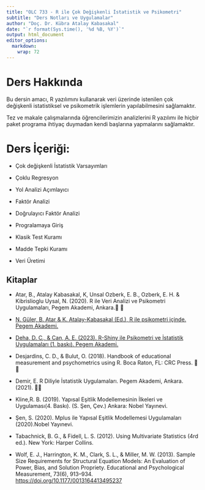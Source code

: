 ```yaml
---
title: "OLC 733 - R ile Çok Değişkenli İstatistik ve Psikometri"
subtitle: "Ders Notları ve Uygulamalar"
author: "Doç. Dr. Kübra Atalay Kabasakal"
date: "`r format(Sys.time(), '%d %B, %Y')`"
output: html_document
editor_options: 
  markdown: 
    wrap: 72
---
```


# Ders Hakkında

Bu dersin amacı, R yazılımını kullanarak veri üzerinde istenilen çok
değişkenli istatistiksel ve psikometrik işlemlerin yapılabilmesini
sağlamaktır.

Tez ve makale çalışmalarında öğrencilerimizin analizlerini R yazılımı
ile hiçbir paket programa ihtiyaç duymadan kendi başlarına yapmalarını
sağlamaktır.

# Ders İçeriği:

-   Çok değişkenli İstatistik Varsayımları

-   Çoklu Regresyon

-   Yol Analizi Açımlayıcı

-   Faktör Analizi

-   Doğrulayıcı Faktör Analizi

-   Progralamaya Giriş

-   Klasik Test Kuramı

-   Madde Tepki Kuramı

-   Veri Üretimi

## Kitaplar

-   Atar, B., Atalay Kabasakal, K, Unsal Ozberk, E. B., Ozberk, E. H. &
    Kibrislioglu Uysal, N. (2020). R ile Veri Analizi ve Psikometri
    Uygulamaları, Pegem Akademi, Ankara.🔗 📖

-   [N. Güler, B. Atar & K. Atalay-Kabasakal (Ed.), R ile psikometri
    içinde. Pegem Akademi.](https://ekitap02.kitabi.gen.tr/)

-   [Deha, D. C., & Can, A. E. (2023). R-Shiny ile Psikometri ve
    İstatistik Uygulamaları (1. baskı). Pegem
    Akademi.](https://ekitap01.kitabi.gen.tr/)

-   Desjardins, C. D., & Bulut, O. (2018). Handbook of educational
    measurement and psychometrics using R. Boca Raton, FL: CRC Press.
    🔗📖

-   Demir, E. R Diliyle İstatistik Uygulamaları. Pegem Akademi,
    Ankara.(2021). 🔗📖

-   Kline,R. B. (2019). Yapısal Eşitlik Modellemesinin İlkeleri ve
    Uygulaması(4. Baskı). (S. Şen, Çev.) Ankara: Nobel Yayınevi.

-   Şen, S. (2020). Mplus ile Yapısal Eşitlik Modellemesi Uygulamaları
    (2020).Nobel Yayınevi.

-   Tabachnick, B. G., & Fidell, L. S. (2012). Using Multivariate
    Statistics (4rd ed.). New York: Harper Collins.

-   Wolf, E. J., Harrington, K. M., Clark, S. L., & Miller, M. W.
    (2013). Sample Size Requirements for Structural Equation Models: An
    Evaluation of Power, Bias, and Solution Propriety. Educational and
    Psychological Measurement, 73(6), 913–934.
    <https://doi.org/10.1177/0013164413495237>
